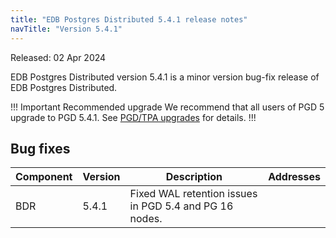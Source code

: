 ```yaml
---
title: "EDB Postgres Distributed 5.4.1 release notes"
navTitle: "Version 5.4.1"
---
```


Released: 02 Apr 2024

EDB Postgres Distributed version 5.4.1 is a minor version bug-fix release of EDB Postgres Distributed.

!!! Important Recommended upgrade
We recommend that all users of PGD 5 upgrade to PGD 5.4.1. See [PGD/TPA upgrades](../upgrades/tpa_overview) for details.
!!!


## Bug fixes

| Component | Version | Description                                                                                                                                                                                                                                                                                                     | Addresses        |
|-----------|---------|-----------------------------------------------------------------------------------------------------------------------------------------------------------------------------------------------------------------------------------------------------------------------------------------------------------------|------------------|
| BDR       | 5.4.1  | Fixed WAL retention issues in PGD 5.4 and PG 16 nodes.                                                                                                                                                                                                                                                   |                  |
